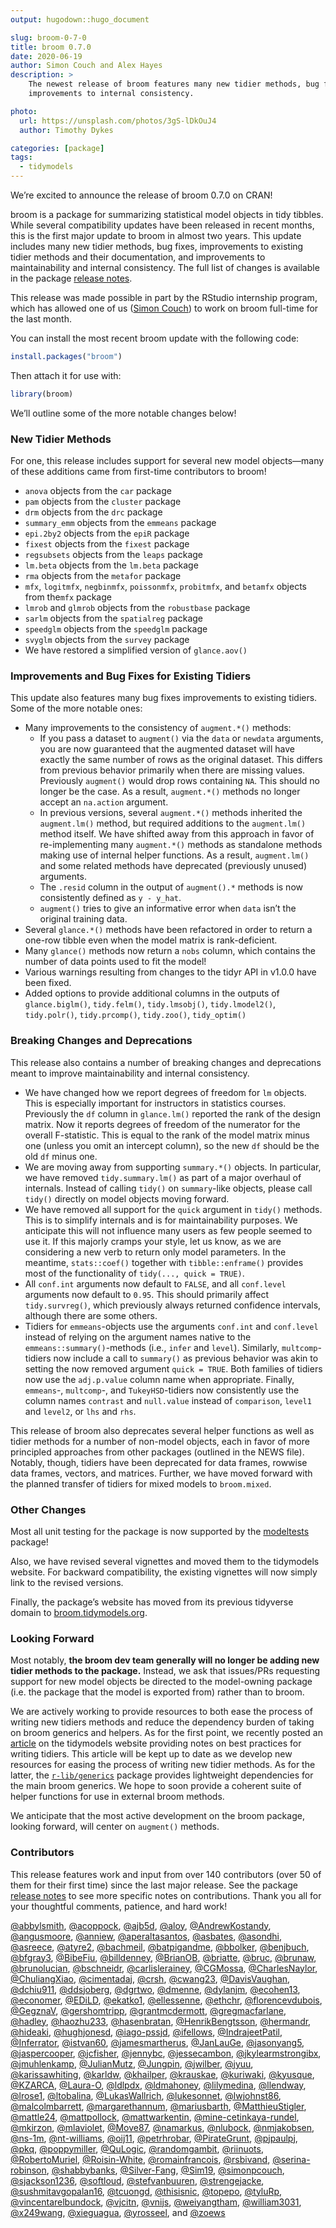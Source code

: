 ```yaml
---
output: hugodown::hugo_document

slug: broom-0-7-0
title: broom 0.7.0
date: 2020-06-19
author: Simon Couch and Alex Hayes
description: >
    The newest release of broom features many new tidier methods, bug fixes, and
    improvements to internal consistency.

photo:
  url: https://unsplash.com/photos/3gS-lDkOuJ4
  author: Timothy Dykes

categories: [package] 
tags:
  - tidymodels
---
```


We're excited to announce the release of broom 0.7.0 on CRAN!

broom is a package for summarizing statistical model objects in tidy tibbles. 
While several compatibility updates have been released in recent months, this 
is the first major update to broom in almost two years. This update includes 
many new tidier methods, bug fixes, improvements to existing tidier methods 
and their documentation, and improvements to maintainability and internal 
consistency. The full list of changes is available in the 
package [release notes](https://broom.tidymodels.org/news/index.html).

This release was made possible in part by the RStudio internship program, which 
has allowed one of us ([Simon Couch](https://github.com/simonpcouch)) to work on
broom full-time for the last month.

You can install the most recent broom update with the following code:

```r
install.packages("broom")
```

Then attach it for use with:

```r
library(broom)
```

We'll outline some of the more notable changes below!

### New Tidier Methods

For one, this release includes support for several new model objects---many of
these additions came from first-time contributors to broom!

* `anova` objects from the `car` package
* `pam` objects from the `cluster` package
* `drm` objects from the `drc` package
* `summary_emm` objects from the `emmeans` package
* `epi.2by2` objects from the `epiR` package
* `fixest` objects from the `fixest` package
* `regsubsets` objects from the `leaps` package
* `lm.beta` objects from the `lm.beta` package
* `rma` objects from the `metafor` package
* `mfx`, `logitmfx`, `negbinmfx`, `poissonmfx`, `probitmfx`, and `betamfx` 
objects from the`mfx` package
* `lmrob` and `glmrob` objects from the `robustbase` package
* `sarlm` objects from the `spatialreg` package
* `speedglm` objects from the `speedglm` package
* `svyglm` objects from the `survey` package
* We have restored a simplified version of `glance.aov()`

### Improvements and Bug Fixes for Existing Tidiers

This update also features many bug fixes improvements to existing tidiers. 
Some of the more notable ones:

* Many improvements to the consistency of `augment.*()` methods:
    - If you pass a dataset to `augment()` via the `data` or `newdata` arguments,
  you are now guaranteed that the augmented dataset will have exactly the same
  number of rows as the original dataset. This differs from previous behavior
  primarily when there are missing values. Previously `augment()` would drop
  rows containing `NA`. This should no longer be the case. As a result, 
  `augment.*()` methods no longer accept an `na.action` argument.
    - In previous versions, several `augment.*()` methods inherited the 
  `augment.lm()` method, but required additions to the `augment.lm()` method
  itself. We have shifted away from this approach in favor of re-implementing
  many `augment.*()` methods as standalone methods making use of internal 
  helper functions. As a result, `augment.lm()` and some related methods have
  deprecated (previously unused) arguments.
    - The `.resid` column in the output of `augment().*` methods is now 
  consistently defined as `y - y_hat`.
    - `augment()` tries to give an informative error when `data` isn't the original
  training data.
* Several `glance.*()` methods have been refactored in order to return a 
one-row tibble even when the model matrix is rank-deficient.
* Many `glance()` methods now return a `nobs` column, which contains the number 
of data points used to fit the model!
* Various warnings resulting from changes to the tidyr API in v1.0.0 have been 
fixed.
* Added options to provide additional columns in the outputs of 
`glance.biglm()`, `tidy.felm()`, `tidy.lmsobj()`, `tidy.lmodel2()`, 
`tidy.polr()`, `tidy.prcomp()`, `tidy.zoo()`, `tidy_optim()`

### Breaking Changes and Deprecations

This release also contains a number of breaking changes and deprecations 
meant to improve maintainability and internal consistency.

* We have changed how we report degrees of freedom for `lm` objects. 
This is especially important for instructors in statistics 
courses. Previously the `df` column in `glance.lm()` reported the rank of the 
design matrix. Now it reports degrees of freedom of the numerator for the 
overall F-statistic. This is equal to the rank of the model matrix minus one 
(unless you omit an intercept column), so the new `df` should be the old 
`df` minus one.
* We are moving away from supporting `summary.*()` objects. In particular, we 
have removed `tidy.summary.lm()` as part of a major overhaul of internals. 
Instead of calling `tidy()` on `summary`-like objects, please call `tidy()` 
directly on model objects moving forward.
* We have removed all support for the `quick` argument in `tidy()` methods. 
This is to simplify internals and is for maintainability purposes. We anticipate
this will not influence many users as few people seemed to use it. If this 
majorly cramps your style, let us know, as we are considering a new verb to 
return only model parameters. In the meantime, `stats::coef()` together with 
`tibble::enframe()` provides most of the functionality 
of `tidy(..., quick = TRUE)`.
* All `conf.int` arguments now default to `FALSE`, and all `conf.level` 
arguments now default to `0.95`. This should primarily affect `tidy.survreg()`, 
which previously always returned confidence intervals, although there are 
some others.
* Tidiers for `emmeans`-objects use the arguments `conf.int` and `conf.level` 
instead of relying on the argument names native to 
the `emmeans::summary()`-methods (i.e., `infer` and `level`). 
Similarly, `multcomp`-tidiers now include a call to `summary()` as previous 
behavior was akin to setting the now removed argument `quick = TRUE`. Both 
families of tidiers now use the `adj.p.value` column name when appropriate. 
Finally, `emmeans`-, `multcomp`-, and `TukeyHSD`-tidiers now consistently 
use the column names `contrast` and `null.value` instead 
of `comparison`, `level1` and `level2`, or `lhs` and `rhs`.

This release of broom also deprecates several helper functions as well as
tidier methods for a number of non-model objects, each in favor of more
principled approaches from other packages (outlined in the NEWS file). Notably,
though, tidiers have been deprecated for data frames, rowwise data frames,
vectors, and matrices. Further, we have moved forward with the planned
transfer of tidiers for mixed models to `broom.mixed`.

### Other Changes

Most all unit testing for the package is now supported by the
[modeltests](https://github.com/alexpghayes/modeltests) package!

Also, we have revised several vignettes and moved them to the tidymodels 
website. For backward compatibility, the existing vignettes will now simply 
link to the revised versions.

Finally, the package's website has moved from its previous
tidyverse domain to [broom.tidymodels.org](https://broom.tidymodels.org/).

### Looking Forward

Most notably, **the broom dev team generally will no longer be adding new tidier 
methods to the package.** Instead, we ask that issues/PRs requesting support for 
new model objects be directed to the model-owning package (i.e. the package 
that the model is exported from) rather than to broom. 

We are actively working to provide resources to both ease the process of 
writing new tidiers methods and reduce the dependency burden of taking 
on broom generics and helpers. As for the first point, we recently posted
an [article](https://www.tidymodels.org/learn/develop/broom/) on the
tidymodels website providing notes on best practices for writing tidiers.
This article will be kept up to date as we develop new resources for
easing the process of writing new tidier methods. As for the latter, 
the [`r-lib/generics`](https://github.com/r-lib/generics)
package provides lightweight dependencies for the main broom generics. We hope
to soon provide a coherent suite of helper functions for use in external
broom methods.

We anticipate that the most active development on the broom package, looking
forward, will center on `augment()` methods. 

### Contributors

This release features work and input from over 140 contributors (over 50 of them
for their first time) since the last major release. See the package
[release notes](https://broom.tidymodels.org/news/index.html) to see more 
specific notes on contributions. Thank you all for your thoughtful comments, 
patience, and hard work!

[&#x0040;abbylsmith](https://github.com/abbylsmith), 
[&#x0040;acoppock](https://github.com/acoppock), 
[&#x0040;ajb5d](https://github.com/ajb5d),
[&#x0040;aloy](https://github.com/aloy), 
[&#x0040;AndrewKostandy](https://github.com/AndrewKostandy), 
[&#x0040;angusmoore](https://github.com/angusmoore), 
[&#x0040;anniew](https://github.com/anniew), 
[&#x0040;aperaltasantos](https://github.com/aperaltasantos), 
[&#x0040;asbates](https://github.com/asbates), 
[&#x0040;asondhi](https://github.com/asondhi), 
[&#x0040;asreece](https://github.com/asreece), 
[&#x0040;atyre2](https://github.com/atyre2), 
[&#x0040;bachmeil](https://github.com/bachmeil), 
[&#x0040;batpigandme](https://github.com/batpigandme), 
[&#x0040;bbolker](https://github.com/bbolker), 
[&#x0040;benjbuch](https://github.com/benjbuch), 
[&#x0040;bfgray3](https://github.com/bfgray3), 
[&#x0040;BibeFiu](https://github.com/BibeFiu), 
[&#x0040;billdenney](https://github.com/billdenney), 
[&#x0040;BrianOB](https://github.com/BrianOB), 
[&#x0040;briatte](https://github.com/briatte), 
[&#x0040;bruc](https://github.com/bruc), 
[&#x0040;brunaw](https://github.com/brunaw), 
[&#x0040;brunolucian](https://github.com/brunolucian), 
[&#x0040;bschneidr](https://github.com/bschneidr), 
[&#x0040;carlislerainey](https://github.com/carlislerainey), 
[&#x0040;CGMossa](https://github.com/CGMossa), 
[&#x0040;CharlesNaylor](https://github.com/CharlesNaylor), 
[&#x0040;ChuliangXiao](https://github.com/ChuliangXiao), 
[&#x0040;cimentadaj](https://github.com/cimentadaj), 
[&#x0040;crsh](https://github.com/crsh), 
[&#x0040;cwang23](https://github.com/cwang23), 
[&#x0040;DavisVaughan](https://github.com/DavisVaughan), 
[&#x0040;dchiu911](https://github.com/dchiu911), 
[&#x0040;ddsjoberg](https://github.com/ddsjoberg), 
[&#x0040;dgrtwo](https://github.com/dgrtwo), 
[&#x0040;dmenne](https://github.com/dmenne), 
[&#x0040;dylanjm](https://github.com/dylanjm), 
[&#x0040;ecohen13](https://github.com/ecohen13), 
[&#x0040;economer](https://github.com/economer), 
[&#x0040;EDiLD](https://github.com/EDiLD), 
[&#x0040;ekatko1](https://github.com/ekatko1), 
[&#x0040;ellessenne](https://github.com/ellessenne), 
[&#x0040;ethchr](https://github.com/ethchr), 
[&#x0040;florencevdubois](https://github.com/florencevdubois), 
[&#x0040;GegznaV](https://github.com/GegznaV), 
[&#x0040;gershomtripp](https://github.com/gershomtripp), 
[&#x0040;grantmcdermott](https://github.com/grantmcdermott), 
[&#x0040;gregmacfarlane](https://github.com/gregmacfarlane), 
[&#x0040;hadley](https://github.com/hadley), 
[&#x0040;haozhu233](https://github.com/haozhu233), 
[&#x0040;hasenbratan](https://github.com/hasenbratan), 
[&#x0040;HenrikBengtsson](https://github.com/HenrikBengtsson), 
[&#x0040;hermandr](https://github.com/hermandr), 
[&#x0040;hideaki](https://github.com/hideaki), 
[&#x0040;hughjonesd](https://github.com/hughjonesd), 
[&#x0040;iago-pssjd](https://github.com/iago-pssjd), 
[&#x0040;ifellows](https://github.com/ifellows), 
[&#x0040;IndrajeetPatil](https://github.com/IndrajeetPatil), 
[&#x0040;Inferrator](https://github.com/Inferrator), 
[&#x0040;istvan60](https://github.com/istvan60), 
[&#x0040;jamesmartherus](https://github.com/jamesmartherus), 
[&#x0040;JanLauGe](https://github.com/JanLauGe), 
[&#x0040;jasonyang5](https://github.com/jasonyang5), 
[&#x0040;jaspercooper](https://github.com/jaspercooper), 
[&#x0040;jcfisher](https://github.com/jcfisher), 
[&#x0040;jennybc](https://github.com/jennybc), 
[&#x0040;jessecambon](https://github.com/jessecambon), 
[&#x0040;jkylearmstrongibx](https://github.com/jkylearmstrongibx), 
[&#x0040;jmuhlenkamp](https://github.com/jmuhlenkamp), 
[&#x0040;JulianMutz](https://github.com/JulianMutz), 
[&#x0040;Jungpin](https://github.com/Jungpin), 
[&#x0040;jwilber](https://github.com/jwilber), 
[&#x0040;jyuu](https://github.com/jyuu), 
[&#x0040;karissawhiting](https://github.com/karissawhiting), 
[&#x0040;karldw](https://github.com/karldw), 
[&#x0040;khailper](https://github.com/khailper), 
[&#x0040;krauskae](https://github.com/krauskae), 
[&#x0040;kuriwaki](https://github.com/kuriwaki), 
[&#x0040;kyusque](https://github.com/kyusque), 
[&#x0040;KZARCA](https://github.com/KZARCA), 
[&#x0040;Laura-O](https://github.com/Laura-O), 
[&#x0040;ldlpdx](https://github.com/ldlpdx), 
[&#x0040;ldmahoney](https://github.com/ldmahoney), 
[&#x0040;lilymedina](https://github.com/lilymedina), 
[&#x0040;llendway](https://github.com/llendway), 
[&#x0040;lrose1](https://github.com/lrose1), 
[&#x0040;ltobalina](https://github.com/ltobalina), 
[&#x0040;LukasWallrich](https://github.com/LukasWallrich), 
[&#x0040;lukesonnet](https://github.com/lukesonnet), 
[&#x0040;lwjohnst86](https://github.com/lwjohnst86), 
[&#x0040;malcolmbarrett](https://github.com/malcolmbarrett), 
[&#x0040;margarethannum](https://github.com/margarethannum), 
[&#x0040;mariusbarth](https://github.com/mariusbarth),
[&#x0040;MatthieuStigler](https://github.com/MatthieuStigler),
[&#x0040;mattle24](https://github.com/mattle24), 
[&#x0040;mattpollock](https://github.com/mattpollock), 
[&#x0040;mattwarkentin](https://github.com/mattwarkentin), [&#x0040;mine-cetinkaya-rundel](https://github.com/mine-cetinkaya-rundel), 
[&#x0040;mkirzon](https://github.com/mkirzon), 
[&#x0040;mlaviolet](https://github.com/mlaviolet), 
[&#x0040;Move87](https://github.com/Move87),
[&#x0040;namarkus](https://github.com/namarkus),
[&#x0040;nlubock](https://github.com/nlubock),
[&#x0040;nmjakobsen](https://github.com/nmjakobsen),
[&#x0040;ns-1m](https://github.com/ns-1m),
[&#x0040;nt-williams](https://github.com/nt-williams),
[&#x0040;oij11](https://github.com/oij11), 
[&#x0040;petrhrobar](https://github.com/petrhrobar),
[&#x0040;PirateGrunt](https://github.com/PirateGrunt),
[&#x0040;pjpaulpj](https://github.com/pjpaulpj),
[&#x0040;pkq](https://github.com/pkq),
[&#x0040;poppymiller](https://github.com/poppymiller), 
[&#x0040;QuLogic](https://github.com/QuLogic), 
[&#x0040;randomgambit](https://github.com/randomgambit),
[&#x0040;riinuots](https://github.com/riinuots), 
[&#x0040;RobertoMuriel](https://github.com/RobertoMuriel),
[&#x0040;Roisin-White](https://github.com/Roisin-White), 
[&#x0040;romainfrancois](https://github.com/romainfrancois),
[&#x0040;rsbivand](https://github.com/rsbivand), 
[&#x0040;serina-robinson](https://github.com/serina-robinson), 
[&#x0040;shabbybanks](https://github.com/shabbybanks),
[&#x0040;Silver-Fang](https://github.com/Silver-Fang), 
[&#x0040;Sim19](https://github.com/Sim19),
[&#x0040;simonpcouch](https://github.com/simonpcouch), 
[&#x0040;sjackson1236](https://github.com/sjackson1236), 
[&#x0040;softloud](https://github.com/softloud), 
[&#x0040;stefvanbuuren](https://github.com/stefvanbuuren), 
[&#x0040;strengejacke](https://github.com/strengejacke), [&#x0040;sushmitavgopalan16](https://github.com/sushmitavgopalan16), 
[&#x0040;tcuongd](https://github.com/tcuongd), 
[&#x0040;thisisnic](https://github.com/thisisnic),
[&#x0040;topepo](https://github.com/topepo), 
[&#x0040;tyluRp](https://github.com/tyluRp), 
[&#x0040;vincentarelbundock](https://github.com/vincentarelbundock), 
[&#x0040;vjcitn](https://github.com/vjcitn), 
[&#x0040;vnijs](https://github.com/vnijs), 
[&#x0040;weiyangtham](https://github.com/weiyangtham), 
[&#x0040;william3031](https://github.com/william3031), 
[&#x0040;x249wang](https://github.com/x249wang), 
[&#x0040;xieguagua](https://github.com/xieguagua), 
[&#x0040;yrosseel](https://github.com/yrosseel), 
and [&#x0040;zoews](https://github.com/zoews)
